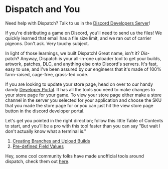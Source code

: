 # Dispatch and You

<Alert type="info">

Need help with Dispatch? Talk to us in the [Discord Developers Server](https://discord.gg/discord-developers)!

</Alert>

If you're distributing a game on Discord, you'll need to send us the files! We quickly learned that email has a file size limit, and we ran out of carrier pigeons. Don't ask. Very touchy subject.

In light of those learnings, we built Dispatch! Great name, isn't it? _Dis_-patch? Anyway, Dispatch is your all-in-one uploader tool to get your builds, artwork, patches, DLC, and anything else onto Discord's servers. It's fast, easy to use, and I've been assured by our engineers that it's made of 100% farm-raised, cage-free, grass-fed code.

If you are looking to update your store page, head on over to our handy dandy [Developer Portal](https://discord.com/developers). It has all the tools you need to make changes to your store page for your game. To view your store page either make a store channel in the server you selected for your application and choose the SKU that you made the store page for or you can just hit the view store page button in the discord developer portal.

Let's get you pointed in the right direction; follow this little Table of Contents to start, and you'll be a pro with this tool faster than you can say "But wait I don't actually know what a terminal is."

1.  [Creating Branches and Upload Builds](/dispatch/branches-and-builds/)
2.  [Pre-defined Field Values](/dispatch/field-values/)

Hey, some cool community folks have made unofficial tools around dispatch, check them out [here](/topics/community-resources).
